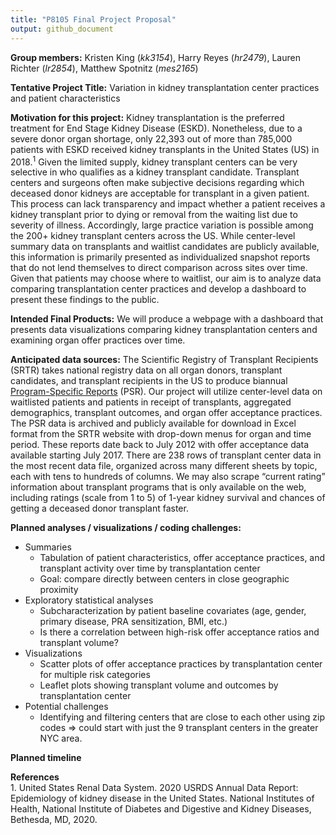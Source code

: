 ```yaml
---
title: "P8105 Final Project Proposal"
output: github_document
---
```


**Group members:** Kristen King (*kk3154*), Harry Reyes (*hr2479*), Lauren Richter (*lr2854*), Matthew Spotnitz (*mes2165*)

**Tentative Project Title:** Variation in kidney transplantation center practices and patient characteristics

**Motivation for this project:** Kidney transplantation is the preferred treatment for End Stage Kidney Disease (ESKD). Nonetheless, due to a severe donor organ shortage, only 22,393 out of more than 785,000 patients with ESKD received kidney transplants in the United States (US) in 2018.^1^ Given the limited supply, kidney transplant centers can be very selective in who qualifies as a kidney transplant candidate. Transplant centers and surgeons often make subjective decisions regarding which deceased donor kidneys are acceptable for transplant in a given patient. This process can lack transparency and impact whether a patient receives a kidney transplant prior to dying or removal from the waiting list due to severity of illness. Accordingly, large practice variation is possible among the 200+ kidney transplant centers across the US. While center-level summary data on transplants and waitlist candidates are publicly available, this information is primarily presented as individualized snapshot reports that do not lend themselves to direct comparison across sites over time. Given that patients may choose where to waitlist, our aim is to analyze data comparing transplantation center practices and develop a dashboard to present these findings to the public.

**Intended Final Products:** We will produce a webpage with a dashboard that presents data visualizations comparing kidney transplantation centers and examining organ offer practices over time.

**Anticipated data sources:** The Scientific Registry of Transplant Recipients (SRTR) takes national registry data on all organ donors, transplant candidates, and transplant recipients in the US to produce biannual [Program-Specific Reports](https://www.srtr.org/reports/program-specific-reports/) (PSR). Our project will utilize center-level data on waitlisted patients and patients in receipt of transplants, aggregated demographics, transplant outcomes, and organ offer acceptance practices. The PSR data is archived and publicly available for download in Excel format from the SRTR website with drop-down menus for organ and time period. These reports date back to July 2012 with offer acceptance data available starting July 2017. There are 238 rows of transplant center data in the most recent data file, organized across many different sheets by topic, each with tens to hundreds of columns. We may also scrape “current rating” information about transplant programs that is only available on the web, including ratings (scale from 1 to 5) of 1-year kidney survival and chances of getting a deceased donor transplant faster.

**Planned analyses / visualizations / coding challenges:**   

* Summaries
  - Tabulation of patient characteristics, offer acceptance practices, and transplant activity over time by transplantation center
  - Goal: compare directly between centers in close geographic proximity
* Exploratory statistical analyses
  - Subcharacterization by patient baseline covariates (age, gender, primary disease, PRA sensitization, BMI, etc.)
  - Is there a correlation between high-risk offer acceptance ratios and transplant volume?
* Visualizations
  - Scatter plots of offer acceptance practices by transplantation center for multiple risk categories
  - Leaflet plots showing transplant volume and outcomes by transplantation center
* Potential challenges
  - Identifying and filtering centers that are close to each other using zip codes => could start with just the 9 transplant centers in the greater NYC area.

**Planned timeline**



**References**   
1. United States Renal Data System. 2020 USRDS Annual Data Report: Epidemiology of kidney disease in the United States. National Institutes of Health, National Institute of Diabetes and Digestive and Kidney Diseases, Bethesda, MD, 2020.

